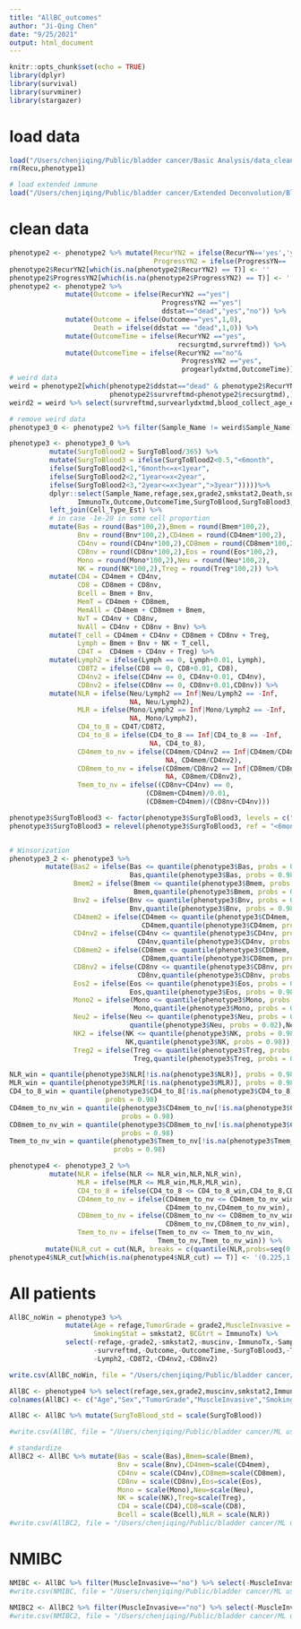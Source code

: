 ```yaml
---
title: "AllBC_outcomes"
author: "Ji-Qing Chen"
date: "9/25/2021"
output: html_document
---
```


```r
knitr::opts_chunk$set(echo = TRUE)
library(dplyr)
library(survival)
library(survminer)
library(stargazer)
```

# load data
```r
load("/Users/chenjiqing/Public/bladder cancer/Basic Analysis/data_clean2.RData")
rm(Recu,phenotype1)

# load extended immune
load("/Users/chenjiqing/Public/bladder cancer/Extended Deconvolution/Bladder_Extended_cell_proportion.RData")
```

# clean data
```r
phenotype2 <- phenotype2 %>% mutate(RecurYN2 = ifelse(RecurYN=='yes','yes','no'),
                                    ProgressYN2 = ifelse(ProgressYN== 'yes','yes','no'))
phenotype2$RecurYN2[which(is.na(phenotype2$RecurYN2) == T)] <- ''
phenotype2$ProgressYN2[which(is.na(phenotype2$ProgressYN2) == T)] <- ''
phenotype2 <- phenotype2 %>% 
              mutate(Outcome = ifelse(RecurYN2 =="yes"|
                                      ProgressYN2 =="yes"|
                                      ddstat=="dead","yes","no")) %>%
              mutate(Outcome = ifelse(Outcome=="yes",1,0),
                     Death = ifelse(ddstat == "dead",1,0)) %>%
              mutate(OutcomeTime = ifelse(RecurYN2 =="yes", 
                                          recsurgtmd,survreftmd)) %>%
              mutate(OutcomeTime = ifelse(RecurYN2 =="no"&
                                           ProgressYN2 =="yes",
                                           progearlydxtmd,OutcomeTime))
# weird data
weird = phenotype2[which(phenotype2$ddstat=="dead" & phenotype2$RecurYN2=="yes" &
                         phenotype2$survreftmd<phenotype2$recsurgtmd),]
weird2 = weird %>% select(survreftmd,survearlydxtmd,blood_collect_age_early,blood_collect_age_ref)

# remove weird data
phenotype3_0 <- phenotype2 %>% filter(Sample_Name != weird$Sample_Name)

phenotype3 <- phenotype3_0 %>%
          mutate(SurgToBlood2 = SurgToBlood/365) %>%
          mutate(SurgToBlood3 = ifelse(SurgToBlood2<0.5,"<6month",
          ifelse(SurgToBlood2<1,"6month<=x<1year",
          ifelse(SurgToBlood2<2,"1year<=x<2year",
          ifelse(SurgToBlood2<3,"2year<=x<3year",">3year")))))%>%
          dplyr::select(Sample_Name,refage,sex,grade2,smkstat2,Death,survreftmd,
                 ImmunoTx,Outcome,OutcomeTime,SurgToBlood,SurgToBlood3,muscinv,TenDead,TenRFS) %>%
          left_join(Cell_Type_Est) %>%
          # in case -1e-20 in some cell proportion
          mutate(Bas = round(Bas*100,2),Bmem = round(Bmem*100,2),
                 Bnv = round(Bnv*100,2),CD4mem = round(CD4mem*100,2),
                 CD4nv = round(CD4nv*100,2),CD8mem = round(CD8mem*100,2),
                 CD8nv = round(CD8nv*100,2),Eos = round(Eos*100,2),
                 Mono = round(Mono*100,2),Neu = round(Neu*100,2),
                 NK = round(NK*100,2),Treg = round(Treg*100,2)) %>%
          mutate(CD4 = CD4mem + CD4nv,
                 CD8 = CD8mem + CD8nv,
                 Bcell = Bmem + Bnv,
                 MemT = CD4mem + CD8mem,
                 MemAll = CD4mem + CD8mem + Bmem,
                 NvT = CD4nv + CD8nv,
                 NvAll = CD4nv + CD8nv + Bnv) %>%
          mutate(T_cell = CD4mem + CD4nv + CD8mem + CD8nv + Treg,
                 Lymph = Bmem + Bnv + NK + T_cell,
                 CD4T =  CD4mem + CD4nv + Treg) %>%
          mutate(Lymph2 = ifelse(Lymph == 0, Lymph+0.01, Lymph),
                 CD8T2 = ifelse(CD8 == 0, CD8+0.01, CD8),
                 CD4nv2 = ifelse(CD4nv == 0, CD4nv+0.01, CD4nv),
                 CD8nv2 = ifelse(CD8nv == 0, CD8nv+0.01,CD8nv)) %>%
          mutate(NLR = ifelse(Neu/Lymph2 == Inf|Neu/Lymph2 == -Inf,
                              NA, Neu/Lymph2),
                 MLR = ifelse(Mono/Lymph2 == Inf|Mono/Lymph2 == -Inf,
                              NA, Mono/Lymph2),
                 CD4_to_8 = CD4T/CD8T2,
                 CD4_to_8 = ifelse(CD4_to_8 == Inf|CD4_to_8 == -Inf,
                                   NA, CD4_to_8),
                 CD4mem_to_nv = ifelse(CD4mem/CD4nv2 == Inf|CD4mem/CD4nv2 == -Inf, 
                                       NA, CD4mem/CD4nv2),
                 CD8mem_to_nv = ifelse(CD8mem/CD8nv2 == Inf|CD8mem/CD8nv2 == -Inf, 
                                       NA, CD8mem/CD8nv2),
                 Tmem_to_nv = ifelse((CD8nv+CD4nv) == 0,
                                  (CD8mem+CD4mem)/0.01,
                                  (CD8mem+CD4mem)/(CD8nv+CD4nv)))

phenotype3$SurgToBlood3 <- factor(phenotype3$SurgToBlood3, levels = c("<6month","6month<=x<1year","1year<=x<2year","2year<=x<3year",">3year"))
phenotype3$SurgToBlood3 = relevel(phenotype3$SurgToBlood3, ref = "<6month")


# Winsorization
phenotype3_2 <- phenotype3 %>%
         mutate(Bas2 = ifelse(Bas <= quantile(phenotype3$Bas, probs = 0.98),
                              Bas,quantile(phenotype3$Bas, probs = 0.98)),
                Bmem2 = ifelse(Bmem <= quantile(phenotype3$Bmem, probs = 0.98),
                               Bmem,quantile(phenotype3$Bmem, probs = 0.98)),
                Bnv2 = ifelse(Bnv <= quantile(phenotype3$Bnv, probs = 0.98),
                              Bnv,quantile(phenotype3$Bnv, probs = 0.98)),
                CD4mem2 = ifelse(CD4mem <= quantile(phenotype3$CD4mem, probs = 0.98),
                                 CD4mem,quantile(phenotype3$CD4mem, probs = 0.98)),
                CD4nv2 = ifelse(CD4nv <= quantile(phenotype3$CD4nv, probs = 0.98),
                                CD4nv,quantile(phenotype3$CD4nv, probs = 0.98)),
                CD8mem2 = ifelse(CD8mem <= quantile(phenotype3$CD8mem, probs = 0.98),
                                 CD8mem,quantile(phenotype3$CD8mem, probs = 0.98)),
                CD8nv2 = ifelse(CD8nv <= quantile(phenotype3$CD8nv, probs = 0.98),
                                CD8nv,quantile(phenotype3$CD8nv, probs = 0.98)),
                Eos2 = ifelse(Eos <= quantile(phenotype3$Eos, probs = 0.98),
                              Eos,quantile(phenotype3$Eos, probs = 0.98)),
                Mono2 = ifelse(Mono <= quantile(phenotype3$Mono, probs = 0.98),
                               Mono,quantile(phenotype3$Mono, probs = 0.98)),
                Neu2 = ifelse(Neu <= quantile(phenotype3$Neu, probs = 0.02),
                              quantile(phenotype3$Neu, probs = 0.02),Neu),
                NK2 = ifelse(NK <= quantile(phenotype3$NK, probs = 0.98),
                             NK,quantile(phenotype3$NK, probs = 0.98)),
                Treg2 = ifelse(Treg <= quantile(phenotype3$Treg, probs = 0.98),
                               Treg,quantile(phenotype3$Treg, probs = 0.98)))

NLR_win = quantile(phenotype3$NLR[!is.na(phenotype3$NLR)], probs = 0.98)
MLR_win = quantile(phenotype3$MLR[!is.na(phenotype3$MLR)], probs = 0.98)
CD4_to_8_win = quantile(phenotype3$CD4_to_8[!is.na(phenotype3$CD4_to_8)], 
                        probs = 0.98)
CD4mem_to_nv_win = quantile(phenotype3$CD4mem_to_nv[!is.na(phenotype3$CD4mem_to_nv)], 
                            probs = 0.98)
CD8mem_to_nv_win = quantile(phenotype3$CD8mem_to_nv[!is.na(phenotype3$CD8mem_to_nv)], 
                            probs = 0.98)
Tmem_to_nv_win = quantile(phenotype3$Tmem_to_nv[!is.na(phenotype3$Tmem_to_nv)], 
                          probs = 0.98)

phenotype4 <- phenotype3_2 %>%
          mutate(NLR = ifelse(NLR <= NLR_win,NLR,NLR_win),
                 MLR = ifelse(MLR <= MLR_win,MLR,MLR_win),
                 CD4_to_8 = ifelse(CD4_to_8 <= CD4_to_8_win,CD4_to_8,CD4_to_8_win),
                 CD4mem_to_nv = ifelse(CD4mem_to_nv <= CD4mem_to_nv_win,
                                       CD4mem_to_nv,CD4mem_to_nv_win),
                 CD8mem_to_nv = ifelse(CD8mem_to_nv <= CD8mem_to_nv_win,
                                       CD8mem_to_nv,CD8mem_to_nv_win),
                 Tmem_to_nv = ifelse(Tmem_to_nv <= Tmem_to_nv_win,
                                     Tmem_to_nv,Tmem_to_nv_win)) %>% 
         mutate(NLR_cut = cut(NLR, breaks = c(quantile(NLR,probs=seq(0,1, by = 0.25)))))
phenotype4$NLR_cut[which(is.na(phenotype4$NLR_cut) == T)] <- '(0.225,1.62]'
```

# All patients
```r
AllBC_noWin = phenotype3 %>% 
              mutate(Age = refage,TumorGrade = grade2,MuscleInvasive = muscinv,
                     SmokingStat = smkstat2, BCGtrt = ImmunoTx) %>%
              select(-refage,-grade2,-smkstat2,-muscinv,-ImmunoTx,-Sample_Name,-Death,
                     -survreftmd,-Outcome,-OutcomeTime,-SurgToBlood3,-TenRFS,
                     -Lymph2,-CD8T2,-CD4nv2,-CD8nv2)

write.csv(AllBC_noWin, file = "/Users/chenjiqing/Public/bladder cancer/ML used/AllBC_10OS_NoWin.csv",row.names = F)

AllBC <- phenotype4 %>% select(refage,sex,grade2,muscinv,smkstat2,ImmunoTx,Bas2,Bmem2,Bnv2,CD4mem2,CD4nv2,CD8mem2,CD8nv2,Eos2,Mono2,Neu2,NK2,Treg2,CD4,CD8,Bcell,NLR,SurgToBlood,survreftmd,Death,OutcomeTime,Outcome,TenDead,TenRFS)
colnames(AllBC) <- c("Age","Sex","TumorGrade","MuscleInvasive","SmokingStat","BCGtrt","Bas","Bmem","Bnv","CD4mem","CD4nv","CD8mem","CD8nv","Eos","Mono","Neu","NK","Treg","CD4","CD8","Bcell","NLR","SurgToBlood","survreftmd","Death","OutcomeTime","Outcome","TenDead","TenRFS")

AllBC <- AllBC %>% mutate(SurgToBlood_std = scale(SurgToBlood))

#write.csv(AllBC, file = "/Users/chenjiqing/Public/bladder cancer/ML used/AllBC_Nolimit10year.csv",row.names = F)

# standardize
AllBC2 <- AllBC %>% mutate(Bas = scale(Bas),Bmem=scale(Bmem),
                           Bnv = scale(Bnv),CD4mem=scale(CD4mem),
                           CD4nv = scale(CD4nv),CD8mem=scale(CD8mem),
                           CD8nv = scale(CD8nv),Eos=scale(Eos),
                           Mono = scale(Mono),Neu=scale(Neu),
                           NK = scale(NK),Treg=scale(Treg),
                           CD4 = scale(CD4),CD8=scale(CD8),
                           Bcell = scale(Bcell),NLR = scale(NLR))
#write.csv(AllBC2, file = "/Users/chenjiqing/Public/bladder cancer/ML used/AllBC_Nolimit10year_withStd.csv",row.names = F)
```

# NMIBC
```r
NMIBC <- AllBC %>% filter(MuscleInvasive=="no") %>% select(-MuscleInvasive)
#write.csv(NMIBC, file = "/Users/chenjiqing/Public/bladder cancer/ML used/NMIBC_Nolimit10year.csv",row.names = F)

NMIBC2 <- AllBC2 %>% filter(MuscleInvasive=="no") %>% select(-MuscleInvasive)
#write.csv(NMIBC2, file = "/Users/chenjiqing/Public/bladder cancer/ML used/NMIBC_Nolimit10year_withStd.csv",row.names = F)
```

